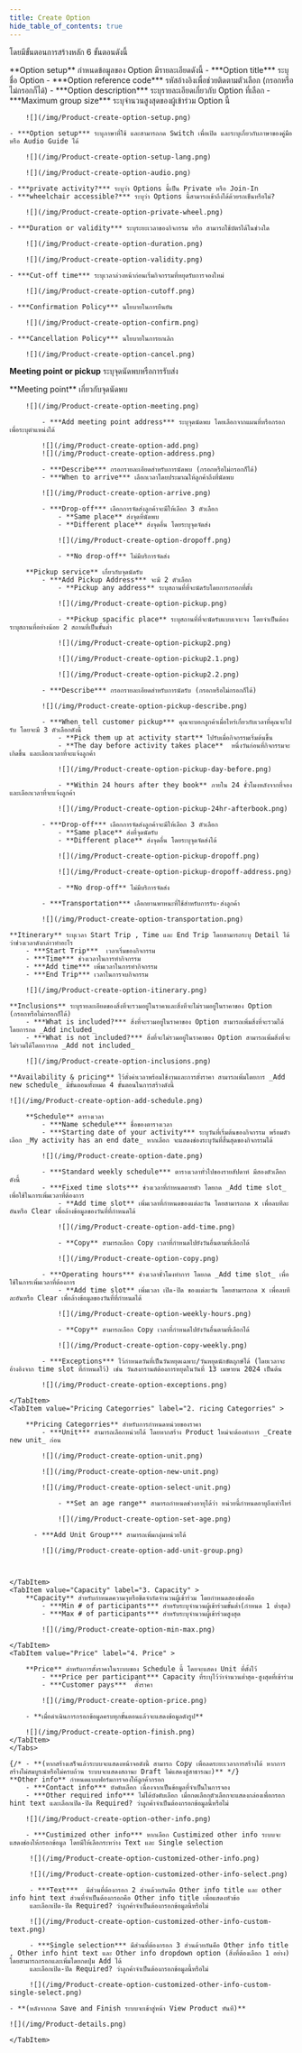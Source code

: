 ```yaml
---
title: Create Option
hide_table_of_contents: true
---
```


โดยมีขั้นตอนการสร้างหลัก 6 ขั้นตอนดังนี้

<Tabs>
<TabItem value="Option setup" label="1. Option setup" default>
**Option setup** กำหนดข้อมูลของ Option มีรายละเอียดดังนี้
    - ***Option title*** ระบุชื่อ Option
    - ***Option reference code*** รหัสอ้างอิงเพื่อช่วยติดตามตัวเลือก (กรอกหรือไม่กรอกก็ได้)
    - ***Option description*** ระบุรายละเอียดเกี่ยวกับ Option ที่เลือก
    - ***Maximum group size*** ระบุจำนวนสูงสุดของผู้เข้าร่วม Option นี้

        ![](/img/Product-create-option-setup.png)

    - ***Option setup*** ระบุภาษาที่ใช้ และสามารถกด Switch เพื่อเปิด และระบุเกี่ยวกับภาษาของคู่มือ หรือ Audio Guide ได้

        ![](/img/Product-create-option-setup-lang.png)

        ![](/img/Product-create-option-audio.png)

    - ***private activity?*** ระบุว่า Options นี้เป็น Private หรือ Join-In
    - ***wheelchair accessible?*** ระบุว่า Options นี้สามารถเข้าถึงได้ด้วยรถเข็นหรือไม่?

        ![](/img/Product-create-option-private-wheel.png)

    - ***Duration or validity*** ระบุระยะเวลาของกิจกรรม หรือ สามารถใช้บัตรได้ในช่วงใด

        ![](/img/Product-create-option-duration.png)

        ![](/img/Product-create-option-validity.png)

    - ***Cut-off time*** ระบุเวลาล่วงหน้าก่อนเริ่มกิจกรรมที่หยุดรับการจองใหม่

        ![](/img/Product-create-option-cutoff.png)

    - ***Confirmation Policy*** นโยบายในการยืนยัน

        ![](/img/Product-create-option-confirm.png)

    - ***Cancellation Policy*** นโยบายในการยกเลิก

        ![](/img/Product-create-option-cancel.png)

</TabItem>
<TabItem value="Meeting point or pickup" label="2. Meeting point or pickup">

**Meeting point or pickup** ระบุจุดนัดพบหรือการรับส่ง


<Tabs>
<TabItem value="Meeting point" label="1. Meeting point" >
        **Meeting point** เกี่ยวกับจุดนัดพบ

        ![](/img/Product-create-option-meeting.png)

            - ***Add meeting point address*** ระบุจุดนัดพบ โดยเลือกจากแผนที่หรือกรอกเพื่อระบุตำแหน่งได้
            
            ![](/img/Product-create-option-add.png)
            ![](/img/Product-create-option-address.png)

            - ***Describe*** กรอกรายละเอียดสำหรับการนัดพบ (กรอกหรือไม่กรอกก็ได้)
            - ***When to arrive*** เลือกเวลาโดยประมาณให้ลูกค้าถึงที่นัดพบ

            ![](/img/Product-create-option-arrive.png)

            - ***Drop-off*** เลือกการจัดส่งลูกค้าจะมีให้เลือก 3 ตัวเลือก
                - **Same place** ส่งจุดที่นัดพบ
                - **Different place** ส่งจุดอื่น โดยระบุจุดจัดส่ง

                ![](/img/Product-create-option-dropoff.png)
                
                - **No drop-off** ไม่มีบริการจัดส่ง

            

</TabItem>
<TabItem value="Pickup service" label="2. Pickup service" >

        **Pickup service** เกี่ยวกับจุดนัดรับ
            - ***Add Pickup Address*** จะมี 2 ตัวเลือก
                - **Pickup any address** ระบุสถานที่ที่จะนัดรับโดยการกรอกที่ตั้ง

                ![](/img/Product-create-option-pickup.png)
                
                - **Pickup spacific place** ระบุสถานที่ที่จะนัดรับแบบเจาะจง โดยจำเป็นต้องระบุสถานที่อย่างน้อย 2 สถานที่เป็นขั้นต่ำ

                ![](/img/Product-create-option-pickup2.png)

                ![](/img/Product-create-option-pickup2.1.png)
                
                ![](/img/Product-create-option-pickup2.2.png)

            - ***Describe*** กรอกรายละเอียดสำหรับการนัดรับ (กรอกหรือไม่กรอกก็ได้)

            ![](/img/Product-create-option-pickup-describe.png)

            - ***When tell customer pickup*** คุณจะบอกลูกค้าเมื่อไหร่เกี่ยวกับเวลาที่คุณจะไปรับ โดยจะมี 3 ตัวเลือกดังนี้
                - **Pick them up at activity start** ไปรับเมื่อกิจกรรมเริ่มต้นขึ้น
                - **The day before activity takes place**  หนึ่งวันก่อนที่กิจกรรมจะเกิดขึ้น และเลือกเวลาที่จะแจ้งลูกค้า

                ![](/img/Product-create-option-pickup-day-before.png)

                - **Within 24 hours after they book** ภายใน 24 ชั่วโมงหลังจากที่จอง และเลือกเวลาที่จะแจ้งลูกค้า

                ![](/img/Product-create-option-pickup-24hr-afterbook.png)

            - ***Drop-off*** เลือกการจัดส่งลูกค้าจะมีให้เลือก 3 ตัวเลือก
                - **Same place** ส่งที่จุดนัดรับ
                - **Different place** ส่งจุดอื่น โดยระบุจุดจัดส่งได้

                ![](/img/Product-create-option-pickup-dropoff.png)

                ![](/img/Product-create-option-pickup-dropoff-address.png)

                - **No drop-off** ไม่มีบริการจัดส่ง

            - ***Transportation*** เลือกยานพาหนะที่ใช้สำหรับการรับ-ส่งลูกค้า

            ![](/img/Product-create-option-transportation.png)
</TabItem>
</Tabs>

</TabItem>
<TabItem value="Itinerary" label="3. Itinerary">

    **Itinerary** ระบุเวลา Start Trip , Time และ End Trip โดยสามารถระบุ Detail ได้ว่าช่วงเวลาดังกล่าวทำอะไร
        - ***Start Trip***  เวลาเริ่มของกิจกรรม
        - ***Time*** ช่วงเวลาในการทำกิจกรรม
        - ***Add time*** เพิ่มเวลาในการทำกิจกรรม
        - ***End Trip*** เวลาในการจบกิจกรรม

        ![](/img/Product-create-option-itinerary.png)

</TabItem>
<TabItem value="Inclusions" label="4. Inclusions">

    **Inclusions** ระบุรายละเอียดของสิ่งที่จะรวมอยู่ในราคาและสิ่งที่จะไม่รวมอยู่ในราคาของ Option (กรอกหรือไม่กรอกก็ได้)
        - ***What is included?*** สิ่งที่จะรวมอยู่ในราคาของ Option สามารถเพิ่มสิ่งที่จะรวมได้โดยการกด _Add included_
        - ***What is not included?*** สิ่งที่จะไม่รวมอยู่ในราคาของ Option สามารถเพิ่มสิ่งที่จะไม่รวมได้โดยการกด _Add not included_

        ![](/img/Product-create-option-inclusions.png)

</TabItem>
<TabItem value="Availability & pricing" label="5. Availability & pricing">

    **Availability & pricing** ไว้ตั้งค่าเวลาพร้อมใช้งานและการตั้งราคา สามารถเพิ่มโดยการ _Add new schedule_ มีขั้นตอนทั้งหมด 4 ขั้นตอนในการสร้างดังนี้

    ![](/img/Product-create-option-add-schedule.png)

<Tabs>
<TabItem value="Schedule" label="1. Schedule" >

        **Schedule** ตารางเวลา
            - ***Name schedule*** ชื่อของตารางเวลา
            - ***Starting date of your activity*** ระบุวันที่เริ่มต้นของกิจกรรม พร้อมตัวเลือก _My activity has an end date_ หากเลือก จะแสดงช่องระบุวันที่สิ้นสุดของกิจกรรมได้

            ![](/img/Product-create-option-date.png)

            - ***Standard weekly schedule*** ตารางเวลาทั่วไปของรายสัปดาห์ มีสองตัวเลือกดังนี้
            - ***Fixed time slots*** ช่วงเวลาที่กำหนดตายตัว โดยกด _Add time slot_ เพื่อใช้ในการเพิ่มเวลาที่ต้องการ
                - **Add time slot** เพิ่มเวลาที่กำหนดของแต่ละวัน โดยสามารถกด x เพื่อลบทีละอันหรือ Clear เพื่อล้างข้อมูลของวันที่ที่กำหนดได้

                ![](/img/Product-create-option-add-time.png)

                - **Copy** สามารถเลือก Copy เวลาที่กำหนดไปยังวันอื่นตามที่เลือกได้

                ![](/img/Product-create-option-copy.png)

            - ***Operating hours*** ช่วงเวลาชั่วโมงทำการ โดยกด _Add time slot_ เพื่อใช้ในการเพิ่มเวลาที่ต้องการ
                - **Add time slot** เพิ่มเวลา เปิด-ปิด ของแต่ละวัน โดยสามารถกด x เพื่อลบทีละอันหรือ Clear เพื่อล้างข้อมูลของวันที่ที่กำหนดได้

                ![](/img/Product-create-option-weekly-hours.png)

                - **Copy** สามารถเลือก Copy เวลาที่กำหนดไปยังวันอื่นตามที่เลือกได้

                ![](/img/Product-create-option-copy-weekly.png)

            - ***Exceptions*** ไว้กำหนดวันที่เป็นวันหยุดเฉพาะ/วันหยุดนักขัตฤกษ์ได้ (โดยเวลาจะอ้างอิงจาก time slot ที่กำหนดไว้) เช่น วันสงกรานต์ต้องการหยุดในวันที่ 13 เมษายน 2024 เป็นต้น

            ![](/img/Product-create-option-exceptions.png)

    </TabItem>
    <TabItem value="Pricing Categorries" label="2. ricing Categorries" >

        **Pricing Categorries** สำหรับการกำหนดหน่วยของราคา
            - ***Unit*** สามารถเลือกหน่วยได้ โดยหากสร้าง Product ใหม่จะต้องทำการ _Create new unit_ ก่อน

            ![](/img/Product-create-option-unit.png)

            ![](/img/Product-create-option-new-unit.png)

            ![](/img/Product-create-option-select-unit.png)

                - **Set an age range** สามารถกำหนดช่วงอายุได้ว่า หน่วยนี้กำหนดอายุถึงเท่าไหร่

                ![](/img/Product-create-option-set-age.png)

          - ***Add Unit Group*** สามารถเพิ่มกลุ่มหน่วยได้

            ![](/img/Product-create-option-add-unit-group.png)

            

    </TabItem>
    <TabItem value="Capacity" label="3. Capacity" >
        **Capacity** สำหรับกำหนดความจุหรือขีดจำกัดจำนวนผู้เข้าร่วม โดยกำหนดสองช่องคือ
            - ***Min # of participants*** สำหรับระบุจำนวนผู้เข้าร่วมขั้นต่ำ(กำหนด 1 ต่ำสุด)
            - ***Max # of participants*** สำหรับระบุจำนวนผู้เข้าร่วมสูงสุด

            ![](/img/Product-create-option-min-max.png)

    </TabItem>
    <TabItem value="Price" label="4. Price" >

        **Price** สำหรับการตั้งราคาในระบบของ Schedule นี้ โดยจะแสดง Unit ที่ตั้งไว้
            - ***Price per participant*** Capacity ที่ระบุไว้ว่าจำนวนต่ำสุด-สูงสุดที่เข้าร่วม
            - ***Customer pays***  ตั้งราคา

            ![](/img/Product-create-option-price.png)

        - **เมื่อดำเนินการกรอกข้อมูลครบทุกขั้นตอนแล้วจะแสดงข้อมูลดังรูป**

        ![](/img/Product-create-option-finish.png)
    </TabItem>
    </Tabs>

</TabItem>
<TabItem value="Other info" label="6. Other info">

    {/* - **(หากสร้างเสร็จแล้วระบบจะแสดงหน้าจอดังนี้ สามารถ Copy เพื่อลดระยะเวลาการสร้างได้ หากการสร้างไม่สมบูรณ์หรือไม่ครบถ้วน ระบบจะแสดงสถานะ Draft ไม่แสดงสู่สาธารณะ)** */}
    **Other info** กำหนดแบบฟอร์มการจองให้ลูกค้ากรอก  
        - ***Contact info*** บังคับเลือก เนื่องจากเป็นข้อมูลที่จำเป็นในการจอง
        - ***Other required info*** ไม่ได้บังคับเลือก เมื่อกดเลือกตัวเลือกจะแสดงกล่องเพื่อกรอก hint text และเลือกเปิด-ปิด Required? ว่าลูกค้าจำเป็นต้องกรอกข้อมูลนี้หรือไม่ 

        ![](/img/Product-create-option-other-info.png)

        - ***Custimized other info*** หากเลือก Custimized other info ระบบจะแสดงช่องให้กรอกข้อมูล โดยมีให้เลือกระหว่าง Text และ Single selection

         ![](/img/Product-create-option-customized-other-info.png)

         ![](/img/Product-create-option-customized-other-info-select.png)

         - ***Text***  มีส่วนที่ต้องกรอก 2 ส่วนด้วยกันคือ Other info title และ other info hint text ส่วนที่จำเป็นต้องกรอกคือ Other info title เพื่อแสดงหัวข้อ 
         และเลือกเปิด-ปิด Required? ว่าลูกค้าจำเป็นต้องกรอกข้อมูลนี้หรือไม่

         ![](/img/Product-create-option-customized-other-info-custom-text.png)

         - ***Single selection*** มีส่วนที่ต้องกรอก 3 ส่วนด้วยกันคือ Other info title , Other info hint text และ Other info dropdown option (สิ่งที่ต้องเลือก 1 อย่าง) โดยสามารถกรอกและเพิ่มโดยกดปุ่ม Add ได้ 
         และเลือกเปิด-ปิด Required? ว่าลูกค้าจำเป็นต้องกรอกข้อมูลนี้หรือไม่

         ![](/img/Product-create-option-customized-other-info-custom-single-select.png)

    - **(หลังจากกด Save and Finish ระบบจะเข้าสู่หน้า View Product ทันที)**

    ![](/img/Product-details.png)
    
    </TabItem>
</Tabs>
